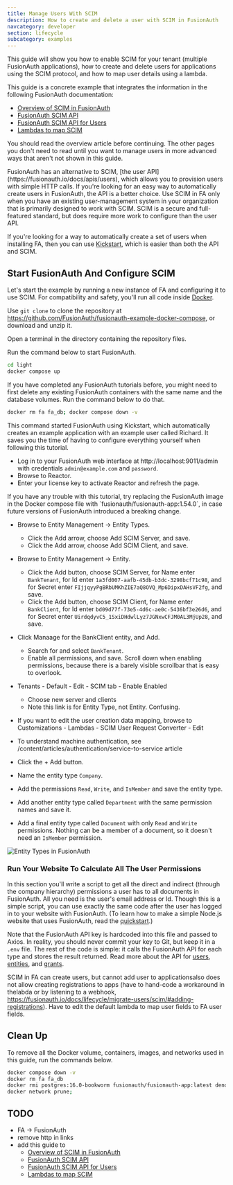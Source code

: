 ```yaml
---
title: Manage Users With SCIM
description: How to create and delete a user with SCIM in FusionAuth
navcategory: developer
section: lifecycle
subcategory: examples
---
```



<EnterprisePlanBlurb />

This guide will show you how to enable SCIM for your tenant (multiple FusionAuth applications), how to create and delete users for applications using the SCIM protocol, and how to map user details using a lambda.

This guide is a concrete example that integrates the information in the following FusionAuth documentation:
- [Overview of SCIM in FusionAuth](https://fusionauth.io/docs/lifecycle/migrate-users/scim)
- [FusionAuth SCIM API](https://fusionauth.io/docs/apis/scim)
- [FusionAuth SCIM API for Users](https://fusionauth.io/docs/apis/scim/scim-user)
- [Lambdas to map SCIM](https://fusionauth.io/docs/extend/code/lambdas/scim-user-request-converter)

You should read the overview article before continuing. The other pages you don't need to read until you want to manage users in more advanced ways that aren't not shown in this guide.

<Aside type="note" title="When to use SCIM?">
FusionAuth has an alternative to SCIM, [the user API](https://fusionauth.io/docs/apis/users), which allows you to provision users with simple HTTP calls. If you're looking for an easy way to automatically create users in FusionAuth, the API is a better choice. Use SCIM in FA only when you have an existing user-management system in your organization that is primarily designed to work with SCIM. SCIM is a secure and full-featured standard, but does require more work to configure than the user API.

If you're looking for a way to automatically create a set of users when installing FA, then you can use [Kickstart](https://fusionauth.io/docs/get-started/download-and-install/development/kickstart), which is easier than both the API and SCIM.
</Aside>

## Start FusionAuth And Configure SCIM

Let's start the example by running a new instance of FA and configuring it to use SCIM. For compatibility and safety, you'll run all code inside [Docker](https://www.docker.com/get-started/).

Use `git clone` to clone the repository at https://github.com/FusionAuth/fusionauth-example-docker-compose, or download and unzip it.

Open a terminal in the directory containing the repository files.

Run the command below to start FusionAuth.

```sh
cd light
docker compose up
```

<Aside type="note">
If you have completed any FusionAuth tutorials before, you might need to first delete any existing FusionAuth containers with the same name and the database volumes. Run the command below to do that.

```sh
docker rm fa fa_db; docker compose down -v
```
</Aside>

This command started FusionAuth using Kickstart, which automatically creates an example application with an example user called Richard. It saves you the time of having to configure everything yourself when following this tutorial.

- Log in to your FusionAuth web interface at http://localhost:9011/admin with credentials `admin@example.com` and `password`.
- Browse to <Breadcrumb>Reactor</Breadcrumb>.
- Enter your license key to activate Reactor and refresh the page.

<Aside type="note">
If you have any trouble with this tutorial, try replacing the FusionAuth image in the Docker compose file with `fusionauth/fusionauth-app:1.54.0`, in case future versions of FusionAuth introduced a breaking change.
</Aside>

- Browse to <Breadcrumb>Entity Management -> Entity Types</Breadcrumb>.
  - Click the <InlineUIElement>Add</InlineUIElement> arrow, choose <InlineUIElement>Add SCIM Server</InlineUIElement>, and save.
  - Click the <InlineUIElement>Add</InlineUIElement> arrow, choose <InlineUIElement>Add SCIM Client</InlineUIElement>, and save.
- Browse to <Breadcrumb>Entity Management -> Entity</Breadcrumb>.
  - Click the <InlineUIElement>Add</InlineUIElement> button, choose <InlineUIElement>SCIM Server</InlineUIElement>, for <InlineField>Name</InlineField> enter `BankTenant`, for <InlineField>Id</InlineField> enter `1a3fd007-aafb-45db-b3dc-3298bcf71c98`, and for <InlineField>Secret</InlineField> enter `FIjjqyyPgBRbUMKhZIE7aQ8OVQ_Mp6DipxDAHsVF2fg`, and save.
  - Click the <InlineUIElement>Add</InlineUIElement> button, choose <InlineUIElement>SCIM Client</InlineUIElement>, for <InlineField>Name</InlineField> enter `BankClient`, for <InlineField>Id</InlineField> enter `bd09d77f-73e5-4d6c-ae0c-5436bf3e26d6`, and for <InlineField>Secret</InlineField> enter `UirdqdyvC5_1SxiDHdwlLyz7JGNxwCFJM0AL3MjUp28`, and save.
- Click <InlineField>Manaage</InlineField> for the BankClient entity, and <InlineField>Add</InlineField>.
  - Search for and select `BankTenant`.
  - Enable all permissions, and save. Scroll down when enabling permissions, because there is a barely visible scrollbar that is easy to overlook.
- Tenants - Default - Edit - SCIM tab - Enable Enabled
  - Choose new server and clients
  - Note this link is for Entity Type, not Entity. Confusing.
- If you want to edit the user creation data mapping, browse to Customizations - Lambdas - SCIM User Request Converter - Edit
- To understand machine authentication, see /content/articles/authentication/service-to-service article



- Click the <InlineUIElement>+ Add</InlineUIElement> button.
- Name the entity type `Company`.
- Add the permissions `Read`, `Write`, and `IsMember` and save the entity type.
- Add another entity type called `Department` with the same permission names and save it.
- Add a final entity type called `Document` with only `Read` and `Write` permissions. Nothing can be a member of a document, so it doesn't need an `IsMember` permission.

![Entity Types in FusionAuth](/img/docs/extend/examples/modeling-hierarchy/entityTypes.png)

### Run Your Website To Calculate All The User Permissions

In this section you'll write a script to get all the direct and indirect (through the company hierarchy) permissions a user has to all documents in FusionAuth. All you need is the user's email address or Id. Though this is a simple script, you can use exactly the same code after the user has logged in to your website with FusionAuth. (To learn how to make a simple Node.js website that uses FusionAuth, read the [quickstart](/docs/quickstarts/quickstart-javascript-express-web).)

Note that the FusionAuth API key is hardcoded into this file and passed to Axios. In reality, you should never commit your key to Git, but keep it in a `.env` file. The rest of the code is simple: it calls the FusionAuth API for each type and stores the result returned. Read more about the API for [users](/docs/apis/users), [entities](/docs/apis/entities/entities), and [grants](/docs/apis/entities/grants).

SCIM in FA can create users, but cannot add user to applicationsalso does not allow creating registrations to apps (have to hand-code a workaround in thelabda or by listening to a webhook, https://fusionauth.io/docs/lifecycle/migrate-users/scim/#adding-registrations). Have to edit the default lambda to map user fields to FA user fields.

## Clean Up

To remove all the Docker volume, containers, images, and networks used in this guide, run the commands below.

```sh
docker compose down -v
docker rm fa fa_db
docker rmi postgres:16.0-bookworm fusionauth/fusionauth-app:latest denoland/deno:alpine-2.1.3
docker network prune;
```



## TODO

- FA -> FusionAuth
- remove http in links
- add this guide to
  - [Overview of SCIM in FusionAuth](https://fusionauth.io/docs/lifecycle/migrate-users/scim)
  - [FusionAuth SCIM API](https://fusionauth.io/docs/apis/scim)
  - [FusionAuth SCIM API for Users](https://fusionauth.io/docs/apis/scim/scim-user)
  - [Lambdas to map SCIM](https://fusionauth.io/docs/extend/code/lambdas/scim-user-request-converter)